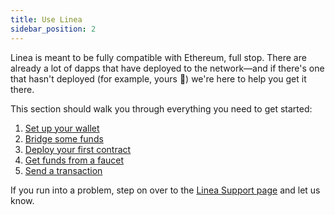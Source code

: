 ```yaml
---
title: Use Linea
sidebar_position: 2
---
```


Linea is meant to be fully compatible with Ethereum, full stop. There are already a lot of dapps that have deployed to the network—and if there's one that hasn't deployed (for example, yours 👀) we're here to help you get it there.

This section should walk you through everything you need to get started:

1. [Set up your wallet](./set-up-your-wallet.md)
2. [Bridge some funds](/docs/use-linea/bridge-funds.md)
3. [Deploy your first contract](./../developers/quickstart/)
4. [Get funds from a faucet](./use-linea/fund.md)
5. [Send a transaction](./use-linea/transfer-funds.md)

If you run into a problem, step on over to the [Linea Support page](https://support.linea.build/hc/en-us) and let us know.
